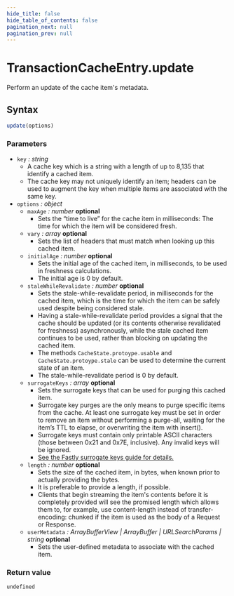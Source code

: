 ```yaml
---
hide_title: false
hide_table_of_contents: false
pagination_next: null
pagination_prev: null
---
```

# TransactionCacheEntry.update

Perform an update of the cache item's metadata.

## Syntax

```js
update(options)
```

### Parameters

- `key` _: string_
  - A cache key which is a string with a length of up to 8,135 that identify a cached item.
  - The cache key may not uniquely identify an item; headers can be used to augment the key when multiple items are associated with the same key.
- `options` _: object_
  - `maxAge` _: number_ __optional__
    - Sets the “time to live” for the cache item in milliseconds: The time for which the item will be considered fresh.
  - `vary` _: array_ __optional__
    - Sets the list of headers that must match when looking up this cached item.
  - `initialAge` _: number_ __optional__
    - Sets the initial age of the cached item, in milliseconds, to be used in freshness calculations.
    - The initial age is 0 by default.
  - `staleWhileRevalidate` _: number_ __optional__
    - Sets the stale-while-revalidate period, in milliseconds for the cached item, which is the time for which the item can be safely used despite being considered stale.
    - Having a stale-while-revalidate period provides a signal that the cache should be updated (or its contents otherwise revalidated for freshness) asynchronously, while the stale cached item continues to be used, rather than blocking on updating the cached item.
    - The methods `CacheState.protoype.usable` and `CacheState.protoype.stale` can be used to determine the current state of an item.
    - The stale-while-revalidate period is 0 by default.
  - `surrogateKeys` _: array_ __optional__
    - Sets the surrogate keys that can be used for purging this cached item.
    - Surrogate key purges are the only means to purge specific items from the cache. At least one surrogate key must be set in order to remove an item without performing a purge-all, waiting for the item’s TTL to elapse, or overwriting the item with insert().
    - Surrogate keys must contain only printable ASCII characters (those between 0x21 and 0x7E, inclusive). Any invalid keys will be ignored.
    - [See the Fastly surrogate keys guide for details.](https://docs.fastly.com/en/guides/working-with-surrogate-keys)
  - `length` _: number_ __optional__
    - Sets the size of the cached item, in bytes, when known prior to actually providing the bytes.
    - It is preferable to provide a length, if possible.
    - Clients that begin streaming the item's contents before it is completely provided will see the promised length which allows them to, for example, use content-length instead of transfer-encoding: chunked if the item is used as the body of a Request or Response.
  - `userMetadata` _: ArrayBufferView | ArrayBuffer | URLSearchParams | string_ __optional__
    - Sets the user-defined metadata to associate with the cached item.

### Return value

`undefined`
